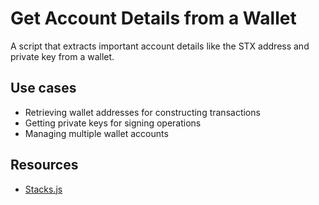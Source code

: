 # Get Account Details from a Wallet

A script that extracts important account details like the STX address and private key from a wallet.

## Use cases

- Retrieving wallet addresses for constructing transactions 
- Getting private keys for signing operations
- Managing multiple wallet accounts

## Resources

- [Stacks.js](/stacks/stacks.js)
